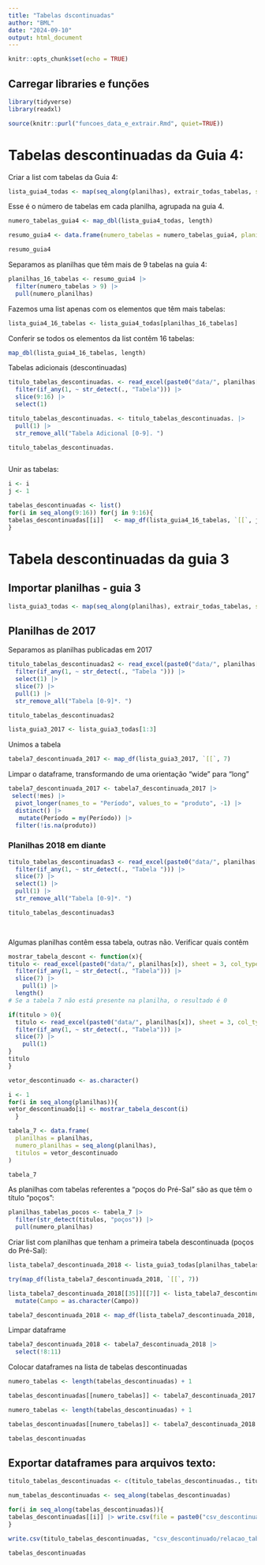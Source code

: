 ```yaml
---
title: "Tabelas dscontinuadas"
author: "BML"
date: "2024-09-10"
output: html_document
---
```


```r
knitr::opts_chunk$set(echo = TRUE)
```

## Carregar libraries e funções

```r
library(tidyverse)
library(readxl)
```

```r
source(knitr::purl("funcoes_data_e_extrair.Rmd", quiet=TRUE))
```



# Tabelas descontinuadas da Guia 4:

Criar a list com tabelas da Guia 4:

```r
lista_guia4_todas <- map(seq_along(planilhas), extrair_todas_tabelas, sheet = 4)
```

Esse é o número de tabelas em cada planilha, agrupada na guia 4.
```r
numero_tabelas_guia4 <- map_dbl(lista_guia4_todas, length)

resumo_guia4 <- data.frame(numero_tabelas = numero_tabelas_guia4, planilhas = planilhas, numero_planilhas = seq_along(planilhas))

resumo_guia4
```
Separamos as planilhas que têm mais de 9 tabelas na guia 4:
```r
planilhas_16_tabelas <- resumo_guia4 |> 
  filter(numero_tabelas > 9) |> 
  pull(numero_planilhas)
```
Fazemos uma list apenas com os elementos que têm mais tabelas:
```r
lista_guia4_16_tabelas <- lista_guia4_todas[planilhas_16_tabelas]
```
Conferir se todos os elementos da list contêm 16 tabelas:
```r
map_dbl(lista_guia4_16_tabelas, length)
```
Tabelas adicionais (descontinuadas)
```r
titulo_tabelas_descontinuadas. <- read_excel(paste0("data/", planilhas[33]), sheet = 4, col_types = "text",  .name_repair = "unique_quiet") |> 
  filter(if_any(1, ~ str_detect(., "Tabela"))) |> 
  slice(9:16) |> 
  select(1) 

titulo_tabelas_descontinuadas. <- titulo_tabelas_descontinuadas. |> 
  pull(1) |> 
  str_remove_all("Tabela Adicional [0-9]. ")

titulo_tabelas_descontinuadas.
```

```r

```


Unir as tabelas:
```r
i <- i
j <- 1

tabelas_descontinuadas <- list()
for(i in seq_along(9:16)) for(j in 9:16){
tabelas_descontinuadas[[i]]   <- map_df(lista_guia4_16_tabelas, `[[`, j)
}

```

# Tabela descontinuadas da guia 3

## Importar planilhas - guia 3

```r
lista_guia3_todas <- map(seq_along(planilhas), extrair_todas_tabelas, sheet = 3)
```

## Planilhas de 2017

Separamos as planilhas publicadas em 2017

```r
titulo_tabelas_descontinuadas2 <- read_excel(paste0("data/", planilhas[1]), sheet = 3, col_types = "text",  .name_repair = "unique_quiet") |> 
  filter(if_any(1, ~ str_detect(., "Tabela "))) |> 
  select(1) |> 
  slice(7) |> 
  pull(1) |> 
  str_remove_all("Tabela [0-9]*. ")

titulo_tabelas_descontinuadas2
```

```r
lista_guia3_2017 <- lista_guia3_todas[1:3]
```

Unimos a tabela

```r
tabela7_descontinuada_2017 <- map_df(lista_guia3_2017, `[[`, 7)
```
Limpar o dataframe, transformando de uma orientação "wide" para "long"

```r
tabela7_descontinuada_2017 <- tabela7_descontinuada_2017 |> 
 select(!mes) |> 
  pivot_longer(names_to = "Período", values_to = "produto", -1) |> 
  distinct() |> 
   mutate(Período = my(Período)) |> 
  filter(!is.na(produto)) 
```



### Planilhas 2018 em diante
```r
titulo_tabelas_descontinuadas3 <- read_excel(paste0("data/", planilhas[4]), sheet = 3, col_types = "text",  .name_repair = "unique_quiet") |> 
  filter(if_any(1, ~ str_detect(., "Tabela "))) |> 
  slice(7) |>
  select(1) |> 
  pull(1) |> 
  str_remove_all("Tabela [0-9]*. ")

titulo_tabelas_descontinuadas3

 
```
Algumas planilhas contêm essa tabela, outras não. Verificar quais contêm

```r
mostrar_tabela_descont <- function(x){
titulo <- read_excel(paste0("data/", planilhas[x]), sheet = 3, col_types = "text",  .name_repair = "unique_quiet") |> 
  filter(if_any(1, ~ str_detect(., "Tabela"))) |> 
  slice(7) |> 
    pull(1) |> 
  length()
# Se a tabela 7 não está presente na planilha, o resultado é 0

if(titulo > 0){
  titulo <- read_excel(paste0("data/", planilhas[x]), sheet = 3, col_types = "text",  .name_repair = "unique_quiet") |> 
  filter(if_any(1, ~ str_detect(., "Tabela"))) |> 
  slice(7) |> 
    pull(1)
}
titulo
}

vetor_descontinuado <- as.character()

i <- 1
for(i in seq_along(planilhas)){
vetor_descontinuado[i] <- mostrar_tabela_descont(i)
  }

tabela_7 <- data.frame(
  planilhas = planilhas,
  numero_planilhas = seq_along(planilhas),
  titulos = vetor_descontinuado
)

tabela_7
```
As planilhas com tabelas referentes a "poços do Pré-Sal" são as que têm o título "poços":

```r
planilhas_tabelas_pocos <- tabela_7 |> 
  filter(str_detect(titulos, "poços")) |> 
  pull(numero_planilhas)
```

Criar list com planilhas que tenham a primeira tabela descontinuada (poços do Pré-Sal):

```r
lista_tabela7_descontinuada_2018 <- lista_guia3_todas[planilhas_tabelas_pocos]

```


```r
try(map_df(lista_tabela7_descontinuada_2018, `[[`, 7))


```
```r
lista_tabela7_descontinuada_2018[[35]][[7]] <- lista_tabela7_descontinuada_2018[[35]][[7]] |> 
  mutate(Campo = as.character(Campo))
```

```r
tabela7_descontinuada_2018 <- map_df(lista_tabela7_descontinuada_2018, `[[`, 7)
```
Limpar dataframe

```r
tabela7_descontinuada_2018 <- tabela7_descontinuada_2018 |> 
  select(!8:11)
```
Colocar dataframes na lista de tabelas descontinuadas

```r
numero_tabelas <- length(tabelas_descontinuadas) + 1

tabelas_descontinuadas[[numero_tabelas]] <- tabela7_descontinuada_2017

numero_tabelas <- length(tabelas_descontinuadas) + 1

tabelas_descontinuadas[[numero_tabelas]] <- tabela7_descontinuada_2018

tabelas_descontinuadas
```





## Exportar dataframes para arquivos texto:

```r
titulo_tabelas_descontinuadas <- c(titulo_tabelas_descontinuadas., titulo_tabelas_descontinuadas2, titulo_tabelas_descontinuadas3)
```


```r
num_tabelas_descontinuadas <- seq_along(tabelas_descontinuadas)

for(i in seq_along(tabelas_descontinuadas)){
tabelas_descontinuadas[[i]] |> write.csv(file = paste0("csv_descontinuado/tabela_descontinuada",i, ".csv"))  
}

write.csv(titulo_tabelas_descontinuadas, "csv_descontinuado/relacao_tabelas_descontinuadas.csv")
```

```r
tabelas_descontinuadas
```

